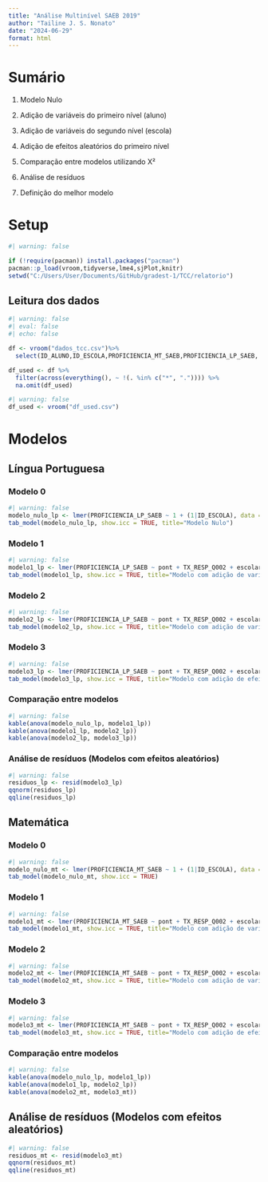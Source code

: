 ```yaml
---
title: "Análise Multinível SAEB 2019"
author: "Tailine J. S. Nonato"
date: "2024-06-29" 
format: html
---
```


# Sumário

1. Modelo Nulo

2. Adição de variáveis do primeiro nível (aluno)

3. Adição de variáveis do segundo nível (escola)

4. Adição de efeitos aleatórios do primeiro nível

5. Comparação entre modelos utilizando X²

6. Análise de resíduos

7. Definição do melhor modelo

# Setup

```r
#| warning: false

if (!require(pacman)) install.packages("pacman")
pacman::p_load(vroom,tidyverse,lme4,sjPlot,knitr) 
setwd("C:/Users/User/Documents/GitHub/gradest-1/TCC/relatorio")
```

## Leitura dos dados
```r
#| warning: false
#| eval: false
#| echo: false

df <- vroom("dados_tcc.csv")%>%
  select(ID_ALUNO,ID_ESCOLA,PROFICIENCIA_MT_SAEB,PROFICIENCIA_LP_SAEB, NIVEL_SOCIO_ECONOMICO, NSEA, pont, ID_AREA, ID_LOCALIZACAO, TX_RESP_Q002, TX_RESP_Q004, TX_RESP_Q015, pont, escolaridade, NSE_pont)

df_used <- df %>%
  filter(across(everything(), ~ !(. %in% c("*", ".")))) %>%
  na.omit(df_used)
```	

```r
#| warning: false
df_used <- vroom("df_used.csv")
```

# Modelos

## Língua Portuguesa

### Modelo 0
```r
#| warning: false
modelo_nulo_lp <- lmer(PROFICIENCIA_LP_SAEB ~ 1 + (1|ID_ESCOLA), data = df_used)
tab_model(modelo_nulo_lp, show.icc = TRUE, title="Modelo Nulo")
```	

### Modelo 1
```r
#| warning: false
modelo1_lp <- lmer(PROFICIENCIA_LP_SAEB ~ pont + TX_RESP_Q002 + escolaridade + TX_RESP_Q015 + (1|ID_ESCOLA), data = df_used)
tab_model(modelo1_lp, show.icc = TRUE, title="Modelo com adição de variáveis do primeiro nível")
```

### Modelo 2
```r
#| warning: false
modelo2_lp <- lmer(PROFICIENCIA_LP_SAEB ~ pont + TX_RESP_Q002 + escolaridade + TX_RESP_Q015 + NSE_pont + ID_AREA +  ID_LOCALIZACAO + (1|ID_ESCOLA), data = df_used)
tab_model(modelo2_lp, show.icc = TRUE, title="Modelo com adição de variáveis do segundo nível")
```

### Modelo 3
```r
#| warning: false
modelo3_lp <- lmer(PROFICIENCIA_LP_SAEB ~ pont + TX_RESP_Q002 + escolaridade + TX_RESP_Q015 + NSE_pont + ID_AREA +  ID_LOCALIZACAO + (TX_RESP_Q015|ID_ESCOLA), data = df_used)
tab_model(modelo3_lp, show.icc = TRUE, title="Modelo com adição de efeitos aleatórios do primeiro nível")
```

### Comparação entre modelos
```r
#| warning: false
kable(anova(modelo_nulo_lp, modelo1_lp))
kable(anova(modelo1_lp, modelo2_lp))
kable(anova(modelo2_lp, modelo3_lp))
```

### Análise de resíduos (Modelos com efeitos aleatórios)
```r
#| warning: false
residuos_lp <- resid(modelo3_lp)
qqnorm(residuos_lp)
qqline(residuos_lp)
```

## Matemática

### Modelo 0
```r
#| warning: false
modelo_nulo_mt <- lmer(PROFICIENCIA_MT_SAEB ~ 1 + (1|ID_ESCOLA), data = df_used)
tab_model(modelo_nulo_mt, show.icc = TRUE)
```	

### Modelo 1
```r
#| warning: false
modelo1_mt <- lmer(PROFICIENCIA_MT_SAEB ~ pont + TX_RESP_Q002 + escolaridade + TX_RESP_Q015 + (1|ID_ESCOLA), data = df_used)
tab_model(modelo1_mt, show.icc = TRUE, title="Modelo com adição de variáveis do primeiro nível")
```

### Modelo 2
```r
#| warning: false
modelo2_mt <- lmer(PROFICIENCIA_MT_SAEB ~ pont + TX_RESP_Q002 + escolaridade + TX_RESP_Q015 + NSE_pont + ID_AREA +  ID_LOCALIZACAO + (1|ID_ESCOLA), data = df_used)
tab_model(modelo2_mt, show.icc = TRUE, title="Modelo com adição de variáveis do segundo nível")
```	

### Modelo 3
```r
#| warning: false
modelo3_mt <- lmer(PROFICIENCIA_MT_SAEB ~ pont + TX_RESP_Q002 + escolaridade + TX_RESP_Q015 + NSE_pont + ID_AREA +  ID_LOCALIZACAO + (TX_RESP_Q015|ID_ESCOLA), data = df_used)
tab_model(modelo3_mt, show.icc = TRUE, title="Modelo com adição de efeitos aleatórios do primeiro nível")
```	

### Comparação entre modelos

```r
#| warning: false
kable(anova(modelo_nulo_lp, modelo1_lp))
kable(anova(modelo1_lp, modelo2_lp))
kable(anova(modelo2_mt, modelo3_mt))
```

## Análise de resíduos (Modelos com efeitos aleatórios)


```r
#| warning: false
residuos_mt <- resid(modelo3_mt)
qqnorm(residuos_mt)
qqline(residuos_mt)
```